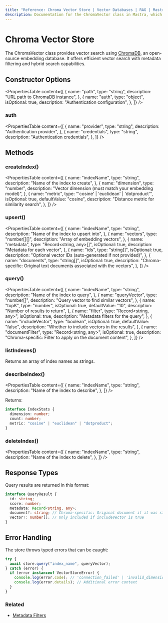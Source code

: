 ```yaml
---
title: "Reference: Chroma Vector Store | Vector Databases | RAG | Mastra Docs"
description: Documentation for the ChromaVector class in Mastra, which provides vector search using ChromaDB.
---
```


# Chroma Vector Store

The ChromaVector class provides vector search using [ChromaDB](https://www.trychroma.com/), an open-source embedding database. 
It offers efficient vector search with metadata filtering and hybrid search capabilities.

## Constructor Options

<PropertiesTable
  content={[
    {
      name: "path",
      type: "string",
      description: "URL path to ChromaDB instance",
    },
    {
      name: "auth",
      type: "object",
      isOptional: true,
      description: "Authentication configuration",
    },
  ]}
/>

### auth

<PropertiesTable
  content={[
    {
      name: "provider",
      type: "string",
      description: "Authentication provider",
    },
    {
      name: "credentials",
      type: "string",
      description: "Authentication credentials",
    },
  ]}
/>

## Methods

### createIndex()

<PropertiesTable
  content={[
    {
      name: "indexName",
      type: "string",
      description: "Name of the index to create",
    },
    {
      name: "dimension",
      type: "number",
      description: "Vector dimension (must match your embedding model)",
    },
    {
      name: "metric",
      type: "'cosine' | 'euclidean' | 'dotproduct'",
      isOptional: true,
      defaultValue: "cosine",
      description: "Distance metric for similarity search",
    },
  ]}
/>

### upsert()

<PropertiesTable
  content={[
    {
      name: "indexName",
      type: "string",
      description: "Name of the index to upsert into",
    },
    {
      name: "vectors",
      type: "number[][]",
      description: "Array of embedding vectors",
    },
    {
      name: "metadata",
      type: "Record<string, any>[]",
      isOptional: true,
      description: "Metadata for each vector",
    },
    {
      name: "ids",
      type: "string[]",
      isOptional: true,
      description: "Optional vector IDs (auto-generated if not provided)",
    },
    {
      name: "documents",
      type: "string[]",
      isOptional: true,
      description: "Chroma-specific: Original text documents associated with the vectors",
    },
  ]}
/>

### query()

<PropertiesTable
  content={[
    {
      name: "indexName",
      type: "string",
      description: "Name of the index to query",
    },
    {
      name: "queryVector",
      type: "number[]",
      description: "Query vector to find similar vectors",
    },
    {
      name: "topK",
      type: "number",
      isOptional: true,
      defaultValue: "10",
      description: "Number of results to return",
    },
    {
      name: "filter",
      type: "Record<string, any>",
      isOptional: true,
      description: "Metadata filters for the query",
    },
    {
      name: "includeVector",
      type: "boolean",
      isOptional: true,
      defaultValue: "false",
      description: "Whether to include vectors in the results",
    },
    {
      name: "documentFilter",
      type: "Record<string, any>",
      isOptional: true,
      description: "Chroma-specific: Filter to apply on the document content",
    },
  ]}
/>

### listIndexes()

Returns an array of index names as strings.

### describeIndex()

<PropertiesTable
  content={[
    {
      name: "indexName",
      type: "string",
      description: "Name of the index to describe",
    },
  ]}
/>

Returns:

```typescript copy
interface IndexStats {
  dimension: number;
  count: number;
  metric: "cosine" | "euclidean" | "dotproduct";
}
```

### deleteIndex()

<PropertiesTable
  content={[
    {
      name: "indexName",
      type: "string",
      description: "Name of the index to delete",
    },
  ]}
/>

## Response Types

Query results are returned in this format:

```typescript copy
interface QueryResult {
  id: string;
  score: number;
  metadata: Record<string, any>;
  document?: string; // Chroma-specific: Original document if it was stored
  vector?: number[]; // Only included if includeVector is true
}
```

## Error Handling

The store throws typed errors that can be caught:

```typescript copy
try {
  await store.query("index_name", queryVector);
} catch (error) {
  if (error instanceof VectorStoreError) {
    console.log(error.code); // 'connection_failed' | 'invalid_dimension' | etc
    console.log(error.details); // Additional error context
  }
}
```

### Related
- [Metadata Filters](./metadata-filters) 